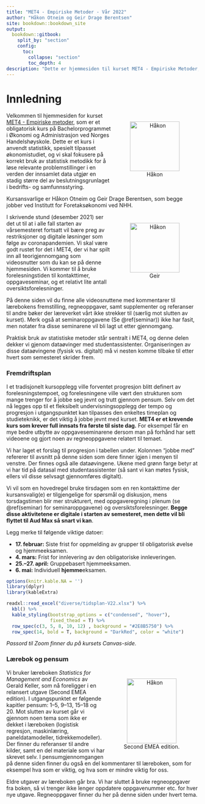 ```yaml
--- 
title: "MET4 - Empiriske Metoder - Vår 2022"
author: "Håkon Otneim og Geir Drage Berentsen"
site: bookdown::bookdown_site
output: 
  bookdown::gitbook:
    split_by: "section"
    config:
      toc:
        collapse: "section"
        toc_depth: 4
description: "Dette er hjemmesiden til kurset MET4 - Empiriske Metoder, som gis på bachelorstudiet ved Norges Handelshøyskole."
---
```


# Innledning {-}


<figure style="float:right; padding:10px; text-align:center">
  <img alt="Håkon" src="bilder/hakon.jpg" width="130" height="130"/>
  <figcaption>Håkon</figcaption>
</figure>

Velkommen til hjemmesiden for kurset [MET4 - Empiriske metoder](https://www.nhh.no/emner/empiriske-metoder/), som er et obligatorisk kurs på Bachelorprogrammet i Økonomi og Administrasjon ved Norges Handelshøyskole. Dette er et kurs i anvendt statistikk, spesielt tilpasset økonomistudiet, og vi skal fokusere på korrekt bruk av statistisk metodikk for å løse relevante problemstillinger i en verden der innsamlet data utgjør en stadig større del av beslutningsgrunlaget i bedrifts- og samfunnsstyring.

Kursansvarlige er Håkon Otneim og Geir Drage Berentsen, som begge jobber ved Institutt for Foretaksøkonomi ved NHH.

<figure style="float:right; padding:10px; text-align:center">
  <img alt="Håkon" src="bilder/geir.jpg" width="130" height="130"/>
  <figcaption>Geir</figcaption>
</figure>

I skrivende stund (desember 2021) ser det ut til at i alle fall starten av vårsemesteret fortsatt vil bære preg av restriksjoner og digitale løsninger som følge av coronapandemien. Vi skal være godt rustet for det i MET4, der vi har spilt inn all teorigjennomgang som videosnutter som du kan se på denne hjemmesiden. Vi kommer til å bruke forelesningstiden til kontakttimer, oppgaveseminar, og et relativt lite antall oversiktsforelesninger. 

På denne siden vil du finne alle videosnuttene med kommentarer til lærebokens fremstilling, regneoppgaver, samt supplementer og referanser til andre bøker der læreverket vårt ikke strekker til (særlig mot slutten av kurset). Merk også at seminaroppgavene (Se \@ref(seminar)) ikke har fasit, men notater fra disse seminarene vil bli lagt ut etter gjennomgang.    

Praktisk bruk av statistiske metoder står sentralt i MET4, og denne delen dekker vi gjenom dataøvinger med studentassistenter. Organiseringen av disse dataøvingene (fysisk vs. digitalt) må vi nesten komme tilbake til etter hvert som semesteret skrider frem.

### Fremdriftsplan {-}

I et tradisjonelt kursopplegg ville forventet progresjon blitt definert av forelesningstempoet, og forelesningene ville vært den strukturen som mange trenger for å jobbe seg jevnt og trutt gjennom pensum. Selv om det nå legges opp til et fleksibelt undervisningsopplegg der tempo og progresjon i utgangspunktet kan tilpasses den enkeltes timeplan og studieteknikk, er det viktig å jobbe jevnt med kurset. **MET4 er et krevende kurs som krever full innsats fra første til siste dag.** For eksempel får en mye bedre utbytte av oppgaveseminarene dersom man på forhånd har sett videoene og gjort noen av  regneoppgavene relatert til temaet.

Vi har laget et forslag til progresjon i tabellen under. Kolonnen "jobbe med" refererer til avsnitt på denne siden som dere finner igjen i menyen til venstre. Der finnes også alle dataøvingene. Ukene med grønn farge betyr at vi har tid på datasal med studentassistenter (så sant vi kan møtes fysisk, ellers vil disse selvsagt gjennomføres digitalt). 

Vi vil som en hovedregel bruke tirsdagen som en ren kontakttime der kursansvalig(e) er tilgjengelige for spørsmål og diskusjon, mens torsdagstimen blir mer strukturert, med oppgaveregning i plenum (se \@ref(seminar) for seminaroppgavene) og oversiktsforelesninger. **Begge disse aktivitetene er digitale i starten av semesteret, men dette vil bli flyttet til Aud Max så snart vi kan**.

Legg merke til følgende viktige datoer:

- **17. februar:** Siste frist for oppmelding av grupper til obligatorisk øvelse og hjemmeeksamen.
- **4. mars:** Frist for innlevering av den obligatoriske innleveringen.
- **25.--27. april:** Gruppebasert hjemmeeksamen.
- **6. mai:** Individuell **hjemme**eksamen.

```r
options(knitr.kable.NA = '')
library(dplyr)
library(kableExtra)

readxl::read_excel("diverse/tidsplan-V22.xlsx") %>% 
  kbl() %>%
  kable_styling(bootstrap_options = c("condensed", "hover"),
                fixed_thead = T) %>%
  row_spec(c(3, 5, 8, 10, 12) , background = "#2E8B5750") %>% 
  row_spec(14, bold = T, background = "DarkRed", color = "white")
```

*Passord til Zoom finner du på kursets Canvas-side.*


<!-- ### Tid og sted for grupper {-} -->

<!-- ```{r, echo = F, message = FALSE, warning = FALSE} -->
<!-- options(knitr.kable.NA = '') -->
<!-- library(dplyr) -->
<!-- library(kableExtra) -->

<!-- readxl::read_excel("diverse/grupper.xlsx") %>%  -->
<!--   rename(" " = "...1") %>%  -->
<!--   kbl() %>% -->
<!--   kable_styling(bootstrap_options = c("condensed", "hover"), -->
<!--                 fixed_thead = T) %>%  -->
<!--     column_spec(1, width = "3cm") -->
<!-- # %>% -->
<!--   # row_spec(c(3, 5, 7, 9) , background = "#2E8B5750") #%>%  -->
<!--   # row_spec(11, bold = T, background = "DarkRed", color = "white") -->
<!-- ``` -->

### Lærebok og pensum {-}

<figure style="float:right; padding:10px; text-align:center">
  <img alt="Håkon" src="bilder/keller.jpg" width="130" height="170"/>
  <figcaption>Second EMEA edition.</figcaption>
</figure>

Vi bruker læreboken *Statistics for Management and Economics* av Gerald Keller, som nå foreligger i en relansert utgave (Second EMEA edition). I utgangspunktet er følgende kapitler pensum: 1--5, 9--13, 15--18 og 20. Mot slutten av kurset går vi gjennom noen tema som ikke er dekket i læreboken (logistisk regresjon, maskinlæring, paneldatamodeller, tidrekkemodeller). Der finner du referanser til andre kilder, samt en del materiale som vi har skrevet selv. I pensumgjennomgangen på denne siden finner du også en del kommentarer til læreboken, som for eksempel hva som er viktig, og hva som er mindre viktig for oss. 

Eldre utgaver av læreboken går bra. Vi har sluttet å bruke regneoppgaver fra boken, så vi trenger ikke lenger oppdatere oppgavenummer etc. for hver nye utgave. Regneoppgaver finner du her på denne siden under hvert tema. 


